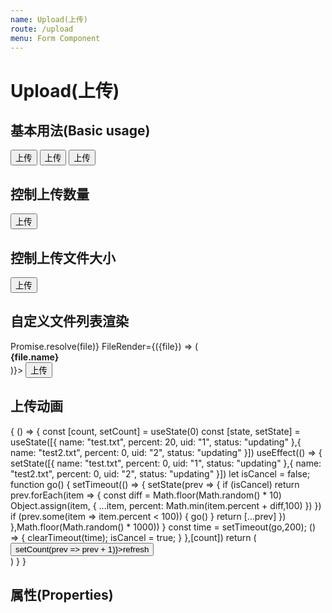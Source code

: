 ```yaml
---
name: Upload(上传)
route: /upload
menu: Form Component
---
```



# Upload(上传)

## 基本用法(Basic usage)
<Playground>
  <Upload>
    <Button>
      上传
    </Button>
  </Upload>
  <Upload listType="picture">
    <Button>
      上传
    </Button>
  </Upload>
  <Upload listType="file-info">
    <Button>
      上传
    </Button>
  </Upload>

</Playground>

## 控制上传数量
<Playground>
  <Upload max={1} listType="picture-card">
    <Button>
      上传
    </Button>
  </Upload>
</Playground>

## 控制上传文件大小
<Playground>
  <Upload maxSize={1} listType="picture-card">
    <Button>
      上传
    </Button>
  </Upload>
</Playground>

## 自定义文件列表渲染
<Playground>
  <Upload onUpload={(file) => Promise.resolve(file)} FileRender={({file}) => (<div><strong>{file.name}</strong></div>)}>
    <Button>
      上传
    </Button>
  </Upload>
</Playground>

## 上传动画

<Playground>
  {
    () => {
      const [count, setCount] = useState(0)
      const [state, setState] = useState([{
        name: "test.txt",
        percent: 20,
        uid: "1",
        status: "updating"
      },{
        name: "test2.txt",
        percent: 0,
        uid: "2",
        status: "updating"
      }])
      useEffect(() => {
        setState([{
          name: "test.txt",
          percent: 0,
          uid: "1",
          status: "updating"
        },{
          name: "test2.txt",
          percent: 0,
          uid: "2",
          status: "updating"
        }])
        let isCancel = false;
        function go() {
          setTimeout(() => {
            setState(prev => {
              if (isCancel) return
              prev.forEach(item => {
                const diff = Math.floor(Math.random() * 10)
                Object.assign(item, {
                  ...item,
                  percent: Math.min(item.percent + diff,100)
                })
              })
              if (prev.some(item => item.percent < 100)) {
                go()
              }
              return [...prev]
            })
          },Math.floor(Math.random() * 1000))
        }
        const time = setTimeout(go,200);
        () => {
          clearTimeout(time);
          isCancel = true;
        }
      },[count])
      return (
        <div style={{
          padding: 24,
          backgroundColor: "rgba(0, 0, 0, 0.5)"
        }}>
          <Button onClick={() => setCount(prev => prev + 1)}>refresh</Button>
          <UploadProgress progresses={state}/>
        </div>
      )
    }
  }
</Playground>

## 属性(Properties)

<Props of={Upload} />